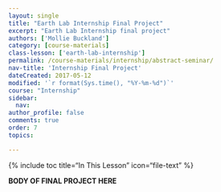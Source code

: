 ```yaml
---
layout: single
title: "Earth Lab Internship Final Project"
excerpt: "Earth Lab Internship final project"
authors: ['Mollie Buckland']
category: [course-materials]
class-lesson: ['earth-lab-internship']
permalink: /course-materials/internship/abstract-seminar/
nav-title: 'Internship Final Project'
dateCreated: 2017-05-12
modified: '`r format(Sys.time(), "%Y-%m-%d")`'
course: "Internship"
sidebar:
  nav:
author_profile: false
comments: true
order: 7
topics:

---
```


{% include toc title="In This Lesson" icon="file-text" %}

**BODY OF FINAL PROJECT HERE**